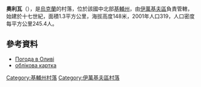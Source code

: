 {{coord|50|52|54|N|29|32|52|E|scale:30000|display=title}}

'''奧利瓦'''（{{lang-uk|Олива}}），是[[烏克蘭|烏克蘭]]的村落，位於該國中北部[[基輔州|基輔州]]，由[[伊萬基夫區|伊萬基夫區]]負責管轄，始建於十七世紀，面積1.3平方公里，海拔高度148米，2001年人口319，人口密度每平方公里245.4人。

==參考資料==
*[http://weather.in.ua/ua/kievskaja/18905 Погода в Оливі] {{Wayback|url=http://weather.in.ua/ua/kievskaja/18905 |date=20170615213550 }}</ref>
*[http://w1.c1.rada.gov.ua/pls/z7502/A005?rdat1=13.05.2009&rf7571=15778 облікова картка]{{dead link|date=2017年12月 |bot=InternetArchiveBot |fix-attempted=yes }}

{{DEFAULTSORT:Олива}}
[[Category:基輔州村落|Category:基輔州村落]]
[[Category:伊萬基夫區村落|Category:伊萬基夫區村落]]


{{Kiev-geo-stub}}